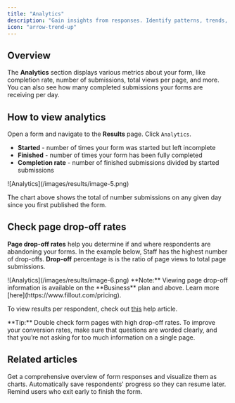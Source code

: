 ```yaml
---
title: "Analytics"
description: "Gain insights from responses. Identify patterns, trends, and areas for improvement like where respondents drop-off."
icon: "arrow-trend-up"
---
```


## Overview

The **Analytics** section displays various metrics about your form, like completion rate, number of submissions, total views per page, and more. You can also see how many completed submissions your forms are receiving per day.

## How to view analytics

Open a form and navigate to the **Results** page. Click `Analytics`.

- **Started** - number of times your form was started but left incomplete
- **Finished** - number of times your form has been fully completed
- **Completion rate** - number of finished submissions divided by started submissions

<Frame>
  ![Analytics](/images/results/image-5.png)
</Frame>

The chart above shows the total of number submissions on any given day since you first published the form.

## Check page drop-off rates

**Page drop-off rates** help you determine if and where respondents are abandoning your forms. In the example below, Staff has the highest number of drop-offs. **Drop-off** percentage is is the ratio of page views to total page submissions.

<Frame>
  ![Analytics](/images/results/image-6.png)
</Frame>

<Note>
  **Note:** Viewing page drop-off information is available on the **Business** plan and above. Learn more [here](https://www.fillout.com/pricing).
</Note>

To view results per respondent, check out [this](/view-responses) help article.

<Tip>
  **Tip:** Double check form pages with high drop-off rates. To improve your conversion rates, make sure that questions are worded clearly, and that you’re not asking for too much information on a single page.
</Tip>

## Related articles

<CardGroup cols={3}>
  <Card title="Summary" icon="list-ul" iconType="regular" color="#FFC738" href="/summary">
    Get a comprehensive overview of form responses and visualize them as charts.
  </Card>
  <Card title="Partial submissions" icon="circle-half-stroke" iconType="regular" color="#FFC738" href="/partial-submissions">
    Automatically save respondents' progress so they can resume later.
  </Card>
  <Card title="Reduce form abandonment" icon="arrow-trend-down" iconType="regular" color="#FFC738" href="/form-abandonment">
    Remind users who exit early to finish the form.
  </Card>
</CardGroup>